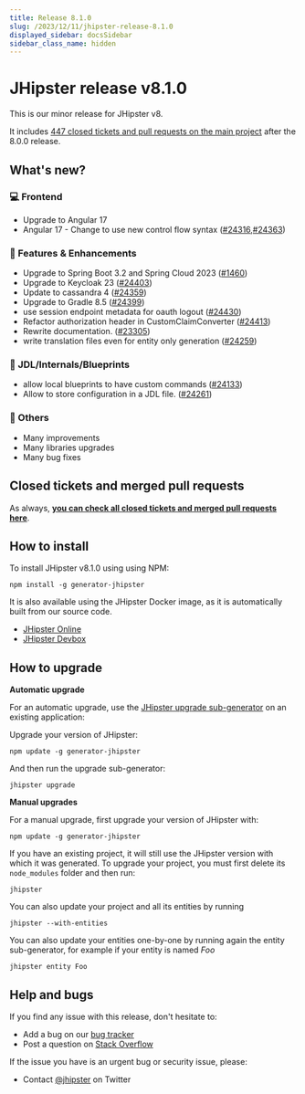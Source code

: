```yaml
---
title: Release 8.1.0
slug: /2023/12/11/jhipster-release-8.1.0
displayed_sidebar: docsSidebar
sidebar_class_name: hidden
---
```


# JHipster release v8.1.0

This is our minor release for JHipster v8.

It includes [447 closed tickets and pull requests on the main project](https://github.com/jhipster/generator-jhipster/issues?q=is:closed+milestone:8.1.0) after the 8.0.0 release.

## What's new?

### :computer: Frontend

- Upgrade to Angular 17
- Angular 17 - Change to use new control flow syntax ([#24316](https://github.com/jhipster/generator-jhipster/pull/24316),[#24363](https://github.com/jhipster/generator-jhipster/pull/24363))

### :gem: Features & Enhancements

- Upgrade to Spring Boot 3.2 and Spring Cloud 2023 ([#1460](https://github.com/jhipster/jhipster-bom/pull/1460))
- Upgrade to Keycloak 23 ([#24403](https://github.com/jhipster/generator-jhipster/pull/24403))
- Update to cassandra 4 ([#24359](https://github.com/jhipster/generator-jhipster/pull/24359))
- Upgrade to Gradle 8.5 ([#24399](https://github.com/jhipster/generator-jhipster/pull/24399))
- use session endpoint metadata for oauth logout ([#24430](https://github.com/jhipster/generator-jhipster/pull/24430))
- Refactor authorization header in CustomClaimConverter ([#24413](https://github.com/jhipster/generator-jhipster/pull/24413))
- Rewrite documentation. ([#23305](https://github.com/jhipster/generator-jhipster/pull/23305))
- write translation files even for entity only generation ([#24259](https://github.com/jhipster/generator-jhipster/pull/24259))

### :paw_prints: JDL/Internals/Blueprints

- allow local blueprints to have custom commands ([#24133](https://github.com/jhipster/generator-jhipster/pull/24133))
- Allow to store configuration in a JDL file. ([#24261](https://github.com/jhipster/generator-jhipster/pull/24261))

### :scroll: Others

- Many improvements
- Many libraries upgrades
- Many bug fixes

## Closed tickets and merged pull requests

As always, **[you can check all closed tickets and merged pull requests here](https://github.com/jhipster/generator-jhipster/issues?q=is:closed+milestone:8.1.0)**.

## How to install

To install JHipster v8.1.0 using using NPM:

    npm install -g generator-jhipster

It is also available using the JHipster Docker image, as it is automatically built from our source code.

- [JHipster Online](https://start.jhipster.tech)
- [JHipster Devbox](https://github.com/jhipster/jhipster-devbox)

## How to upgrade

**Automatic upgrade**

For an automatic upgrade, use the [JHipster upgrade sub-generator](/upgrading-an-application/) on an existing application:

Upgrade your version of JHipster:

```
npm update -g generator-jhipster
```

And then run the upgrade sub-generator:

```
jhipster upgrade
```

**Manual upgrades**

For a manual upgrade, first upgrade your version of JHipster with:

```
npm update -g generator-jhipster
```

If you have an existing project, it will still use the JHipster version with which it was generated.
To upgrade your project, you must first delete its `node_modules` folder and then run:

```
jhipster
```

You can also update your project and all its entities by running

```
jhipster --with-entities
```

You can also update your entities one-by-one by running again the entity sub-generator, for example if your entity is named _Foo_

```
jhipster entity Foo
```

## Help and bugs

If you find any issue with this release, don't hesitate to:

- Add a bug on our [bug tracker](https://github.com/jhipster/generator-jhipster/issues?state=open)
- Post a question on [Stack Overflow](http://stackoverflow.com/tags/jhipster/info)

If the issue you have is an urgent bug or security issue, please:

- Contact [@jhipster](https://twitter.com/jhipster) on Twitter
